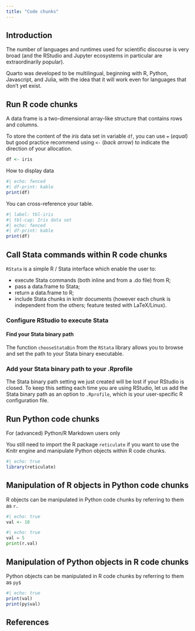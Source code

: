 ```yaml
---
title: "Code chunks"
---
```


## Introduction

The number of languages and runtimes used for scientific discourse is very broad (and the RStudio and Jupyter ecosystems in particular are extraordinarily popular).

Quarto was developed to be multilingual, beginning with R, Python, Javascript, and Julia, with the idea that it will work even for languages that don't yet exist.

## Run R code chunks

::: callout-note
A data frame is a two-dimensional array-like structure that contains rows and columns.
:::

To store the content of the *iris* data set in variable `df`, you can use `=` (*equal*) but good practice recommend using `<-` (*back arrow*) to indicate the direction of your allocation.

```r
df <- iris
```

How to display data

```r
#| echo: fenced
#| df-print: kable
print(df)
```

You can cross-reference your table.

```r
#| label: tbl-iris
#| tbl-cap: Iris data set
#| echo: fenced
#| df-print: kable
print(df)
```

## Call Stata commands within R code chunks

`RStata` is a simple R / Stata interface which enable the user to:

* execute Stata commands (both inline and from a .do file) from R;
* pass a data.frame to Stata;
* return a data.frame to R;
* include Stata chunks in knitr documents (however each chunk is independent from the others; feature tested with LaTeX/Linux).

### Configure RStudio to execute Stata

#### Find your Stata binary path

The function `chooseStataBin` from the `RStata` library allows you to browse and set the path to your Stata binary executable.

### Add your Stata binary path to your .Rprofile

The Stata binary path setting we just created will be lost if your RStudio is closed.
To keep this setting each time you are using RStudio, let us add the Stata binary path as an option to `.Rprofile`, which is your user-specific R configuration file.

## Run Python code chunks

For (advanced) Python/R Markdown users only

You still need to import the R package `reticulate` if you want to use the Knitr engine and manipulate Python objects within R code chunks.

```r
#| echo: true
library(reticulate)
```

## Manipulation of R objects in Python code chunks

R objects can be manipulated in Python code chunks by referring to them as `r.`

```r
#| echo: true
val <- 10
```

```python
#| echo: true
val = 5
print(r.val)
```

## Manipulation of Python objects in R code chunks

Python objects can be manipulated in R code chunks by referring to them as `py$`

```r
#| echo: true
print(val)
print(py$val)
```

## References
